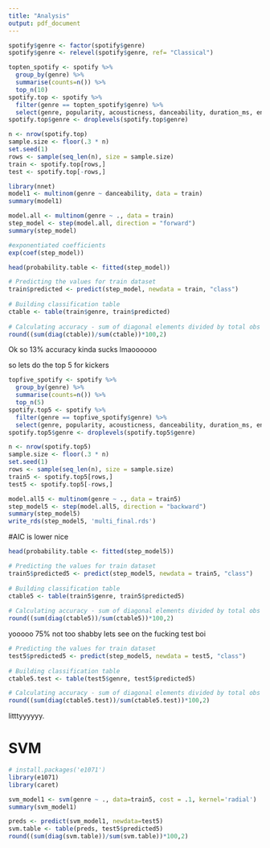 ```yaml
---
title: "Analysis"
output: pdf_document
---
```


```r
spotify$genre <- factor(spotify$genre)
spotify$genre <- relevel(spotify$genre, ref= "Classical")
```

```r
topten_spotify <- spotify %>%
  group_by(genre) %>% 
  summarise(counts=n()) %>%
  top_n(10)
spotify.top <- spotify %>%
  filter(genre == topten_spotify$genre) %>%
  select(genre, popularity, acousticness, danceability, duration_ms, energy, instrumentalness, liveness, loudness, speechiness, tempo, valence)
spotify.top$genre <- droplevels(spotify.top$genre)
```


```r
n <- nrow(spotify.top)
sample.size <- floor(.3 * n)
set.seed(1)
rows <- sample(seq_len(n), size = sample.size)
train <- spotify.top[rows,] 
test <- spotify.top[-rows,]
```

```r
library(nnet)
model1 <- multinom(genre ~ danceability, data = train)
summary(model1)
```

```r
model.all <- multinom(genre ~ ., data = train)
step_model <- step(model.all, direction = "forward")
summary(step_model)
```
```r
#exponentiated coefficients
exp(coef(step_model))
```
```r
head(probability.table <- fitted(step_model))

# Predicting the values for train dataset
train$predicted <- predict(step_model, newdata = train, "class")
 
# Building classification table
ctable <- table(train$genre, train$predicted)
 
# Calculating accuracy - sum of diagonal elements divided by total obs
round((sum(diag(ctable))/sum(ctable))*100,2)
```

Ok so 13% accuracy kinda sucks lmaoooooo

so lets do the top 5 for kickers

```r
topfive_spotify <- spotify %>%
  group_by(genre) %>% 
  summarise(counts=n()) %>%
  top_n(5)
spotify.top5 <- spotify %>%
  filter(genre == topfive_spotify$genre) %>%
  select(genre, popularity, acousticness, danceability, duration_ms, energy, instrumentalness, liveness, loudness, speechiness, tempo, valence)
spotify.top5$genre <- droplevels(spotify.top5$genre)
```
```r
n <- nrow(spotify.top5)
sample.size <- floor(.3 * n)
set.seed(1)
rows <- sample(seq_len(n), size = sample.size)
train5 <- spotify.top5[rows,] 
test5 <- spotify.top5[-rows,]
```

```r
model.all5 <- multinom(genre ~ ., data = train5)
step_model5 <- step(model.all5, direction = "backward")
summary(step_model5)
write_rds(step_model5, 'multi_final.rds')
```
#AIC is lower nice

```r
head(probability.table <- fitted(step_model5))

# Predicting the values for train dataset
train5$predicted5 <- predict(step_model5, newdata = train5, "class")
 
# Building classification table
ctable5 <- table(train5$genre, train5$predicted5)
 
# Calculating accuracy - sum of diagonal elements divided by total obs
round((sum(diag(ctable5))/sum(ctable5))*100,2)
```
yooooo 75% not too shabby lets see on the fucking test boi 
```r

# Predicting the values for train dataset
test5$predicted5 <- predict(step_model5, newdata = test5, "class")
 
# Building classification table
ctable5.test <- table(test5$genre, test5$predicted5)

# Calculating accuracy - sum of diagonal elements divided by total obs
round((sum(diag(ctable5.test))/sum(ctable5.test))*100,2)

```
litttyyyyyy.

# SVM

```r
# install.packages('e1071')
library(e1071)
library(caret)
```


```r
svm_model1 <- svm(genre ~ ., data=train5, cost = .1, kernel='radial')
summary(svm_model1)

preds <- predict(svm_model1, newdata=test5)
svm.table <- table(preds, test5$predicted5)
round((sum(diag(svm.table))/sum(svm.table))*100,2)
```

```r

```



